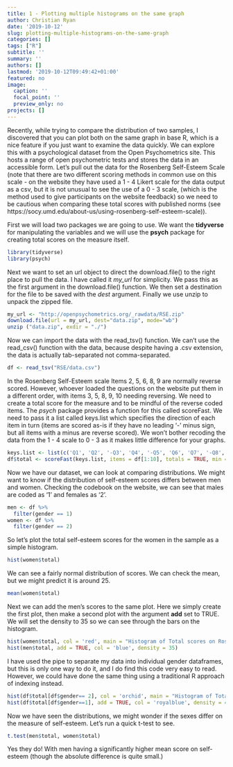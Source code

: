 ```yaml
---
title: 1 - Plotting multiple histograms on the same graph
author: Christian Ryan
date: '2019-10-12'
slug: plotting-multiple-histograms-on-the-same-graph
categories: []
tags: ["R"]
subtitle: ''
summary: ''
authors: []
lastmod: '2019-10-12T09:49:42+01:00'
featured: no
image:
  caption: ''
  focal_point: ''
  preview_only: no
projects: []
---
```


Recently, while trying to compare the distribution of two samples, I discovered that you can plot both on the same graph in base R, which is a nice feature if you just want to examine the data quickly. We can explore this with a psychological dataset from the Open Psychometrics site. This hosts a range of open psychometric tests and stores the data in an accessible form. Let's pull out the data for the Rosenberg Self-Esteem Scale (note that there are two different scoring methods in common use on this scale - on the website they have used a 1 - 4 Likert scale for the data output as a csv, but it is not unusual to see the use of a 0 - 3 scale, (which is the method used to give participants on the website feedback) so we need to be cautious when comparing these total scores with published norms (see https://socy.umd.edu/about-us/using-rosenberg-self-esteem-scale)).  

First we will load two packages we are going to use. We want the **tidyverse** for manipulating the variables and we will use the **psych** package for creating total scores on the measure itself. 
```r
library(tidyverse)
library(psych)
```

Next we want to set an url object to direct the download.file() to the right place to pull the data. I have called it *my_url* for simplicity. We pass this as the first argument in the download.file() function. We then set a destination for the file to be saved with the *dest* argument. Finally we use unzip to unpack the zipped file.
```r
my_url <- "http://openpsychometrics.org/_rawdata/RSE.zip"
download.file(url = my_url, dest="data.zip", mode="wb") 
unzip ("data.zip", exdir = "./")
```

Now we can import the data with the read_tsv() function. We can't use the read_csv() function with the data, because despite having a .csv extension, the data is actually tab-separated not comma-separated.

```r
df <- read_tsv("RSE/data.csv")
```

In the Rosenberg Self-Esteem scale Items 2, 5, 6, 8, 9 are normally reverse scored. However, whoever loaded the questions on the website put them in a different order, with items 3, 5, 8, 9, 10 needing reversing. We need to create a total score for the measure and to be mindful of the reverse coded items. The *psych* package provides a function for this called scoreFast. We need to pass it a list called keys.list which specifies the direction of each item in turn (items are scored as-is if they have no leading '-' minus sign, but all items with a minus are reverse scored). We won't bother recoding the data from the 1 - 4 scale to 0 - 3 as it makes little difference for your graphs. 

```r
keys.list <- list(c('Q1', 'Q2', '-Q3', 'Q4', '-Q5', 'Q6', 'Q7', '-Q8', '-Q9', '-Q10'))
df$total <- scoreFast(keys.list, items = df[1:10], totals = TRUE, min = 1, max = 4)
```

Now we have our dataset, we can look at comparing distributions. We might want to know if the distribution of self-esteem scores differs between men and women. Checking the codebook on the website, we can see that males are coded as '1' and females as '2'. 
```r
men <- df %>% 
  filter(gender == 1)
women <- df %>% 
  filter(gender == 2)
```

So let's plot the total self-esteem scores for the women in the sample as a simple histogram. 
```r
hist(women$total)
```
We can see a fairly normal distribution of scores. We can check the mean, but we might predict it is around 25. 
```r
mean(women$total)
```


Next we can add the men's scores to the same plot. Here we simply create the first plot, then make a second plot with the argument **add** set to TRUE. We will set the density to 35 so we can see through the bars on the histogram. 
```r
hist(women$total, col = 'red', main = "Histogram of Total scores on Rosenberg Self-Esteem Scale", xlab = "Total score")
hist(men$total, add = TRUE, col = 'blue', density = 35)
```

I have used the pipe to separate my data into individual gender dataframes, but this is only one way to do it, and I do find this code very easy to read. However, we could have done the same thing using a traditional R approach of indexing instead. 
```r
hist(df$total[df$gender== 2], col = 'orchid', main = "Histogram of Total scores on Rosenberg Self-Esteem Scale", xlab = "Total score")
hist(df$total[df$gender==1], add = TRUE, col = 'royalblue', density = 40)
```

Now we have seen the distributions, we might wonder if the sexes differ on the measure of self-esteem. Let's run a quick t-test to see.  
```r
t.test(men$total, women$total)
```

Yes they do! With men having a significantly higher mean score on self-esteem (though the absolute difference is quite small.) 


